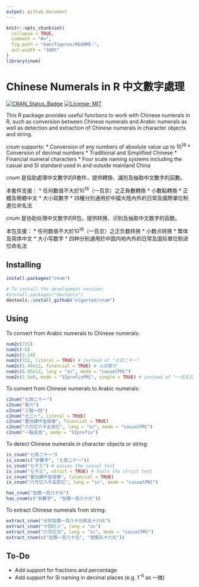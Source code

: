 ```yaml
---
output: github_document
---
```


<!-- README.md is generated from README.Rmd. Please edit that file -->

```r
knitr::opts_chunk$set(
  collapse = TRUE,
  comment = "#>",
  fig.path = "man/figures/README-",
  out.width = "100%"
)
library(cnum)
```

# Chinese Numerals in **R** 中文數字處理

<!-- badges: start -->
[![CRAN_Status_Badge](https://www.r-pkg.org/badges/version/cnum)](https://cran.r-project.org/package=cnum)
[![License: MIT](https://img.shields.io/badge/License-MIT-blue.svg)](https://opensource.org/licenses/MIT)
<!-- badges: end -->

This R package provides useful functions to work with Chinese numerals in R,
such as conversion between Chinese numerals and Arabic numerals as well as
detection and extraction of Chinese numerals in character objects and string.

_cnum_ supports:
* Conversion of any numbers of absolute value up to 10<sup>18</sup>
* Conversion of decimal numbers
* Traditional and Simplified Chinese
* Financial numeral characters
* Four scale naming systems including the casual and SI standard used in and outside mainland China

_cnum_ 是協助處理中文數字的R套件，提供轉換、識別及抽取中文數字的函數。

本套件支援：
* 任何數值不大於10<sup>18</sup>（一百京）之正負數轉換
* 小數點轉換
* 正體及簡體中文
* 大小寫數字
* 四種分別通用於中國大陸內外的日常及國際單位制進位命名法

_cnum_ 是协助处理中文数字的R包，提供转换、识别及抽取中文数字的函数。

本包支援：
* 任何数值不大於10<sup>18</sup>（一百京）之正负数转换
* 小数点转换
* 繁体及简体中文
* 大小写数字
* 四种分别通用於中国内地內外的日常及国际單位制进位命名法

## Installing

```r
install.packages("cnum")

# To install the development version:
#install.packages("devtools")
devtools::install_github("elgarteo/cnum")
```

## Using

To convert from Arabic numerals to Chinese numerals:

```r
num2c(721)
num2c(-6)
num2c(3.14)
num2c(721, literal = TRUE) # instead of "七百二十一"
num2c(1.45e12, financial = TRUE) # 大寫數字
num2c(6.85e12, lang = "sc", mode = "casualPRC")
num2c(1.5e9, mode = "SIprefixPRC", single = TRUE) # instead of "一吉五百兆"
```

To convert from Chinese numerals to Arabic numerals:

```r
c2num("七百二十一")
c2num("負六")
c2num("三點一四")
c2num("七二一", literal = TRUE)
c2num("壹兆肆仟伍佰億", financial = TRUE)
c2num("六万亿八千五百亿", lang = "sc", mode = "casualPRC")
c2num("一點五吉", mode = "SIprefix")
```

To detect Chinese numerals in character objects or string:

```r
is_cnum("七百二十一")
is_cnum(c("非數字", "七百二十一"))
is_cnum("七千三") # passes the casual test
is_cnum("七千三", strict = TRUE) # fails the strict test
is_cnum("壹兆肆仟伍佰億", financial = TRUE)
is_cnum("六万亿八千五百亿", lang = "sc", mode = "casualPRC")

has_cnum("加價一百八十元")
has_cnum(c("非數字", "加價一百八十元"))
```

To extract Chinese numerals from string:

```r
extract_cnum("分別加價一百八十元和五十六元")
extract_cnum("十四亿人", lang = "sc")
extract_cnum("六万亿元", lang = "sc", mode = "casualPRC")
extract_cnum(c("加價一百八十元", "加價五十六元"))
```

## To-Do

* Add support for fractions and percentage
* Add support for SI naming in decimal places (e.g. 1<sup>-6</sup> as 一微)
